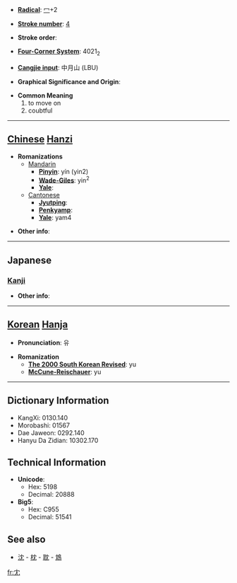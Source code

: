 * '''[[Wiktionary:Chinese radical index| Radical]]''': [[Wiktionary:Chinese radical index 冖|冖]]+2

* '''[[Wiktionary:Chinese total strokes index|Stroke number]]''': [[Wiktionary:Chinese total strokes index 4|4]]

* '''Stroke order''': 

* '''[[Wiktionary:Chinese four corner index|Four-Corner System]]''': 4021<sub>2</sub>

* '''[[Wiktionary:Chinese Cangjie index|Cangjie input]]''': 中月山 (LBU)

* '''Graphical Significance and Origin''': 

* '''Common Meaning'''
*#to move on
*# coubtful


----

== [[Chinese]] [[Hanzi]] ==

* '''Romanizations'''
** [[Mandarin]]
*** '''[[Pinyin]]''': yín (yin2)
*** '''[[Wade-Giles]]''': yin<sup>2</sup>
*** '''[[Yale]]''': 
**[[Cantonese]]
***'''[[Jyutping]]''':
***'''[[Penkyamp]]''': 
***'''[[Yale]]''': yam4

* '''Other info''': 

----

==Japanese==
===[[Kanji]]===
{{kanji|on readings=[[いん]] (in), [[いう]] (iu), [[ゆ]] (yu)|kun readings=[[おこたる]] (okotaru), [[ためらふ]] (tamerafu), [[うたがふ]] (utagafu)}}

* '''Other info''':  

----

== [[Korean]] [[Hanja]] ==

* '''Pronunciation''': 유

* '''Romanization'''
** '''[[The 2000 South Korean Revised Romanization|The 2000 South Korean Revised]]''': yu
** '''[[McCune-Reischauer]]''': yu

----

== Dictionary Information ==

* KangXi: 0130.140
* Morobashi: 01567
* Dae Jaweon: 0292.140
* Hanyu Da Zidian: 10302.170

== Technical Information ==

* '''Unicode''':
** Hex: 5198
** Decimal: 20888
* '''Big5''':
** Hex: C955
** Decimal: 51541

==See also==
*[[沈]] - [[枕]] - [[耽]] - [[鴆]]

[[fr:冘]]